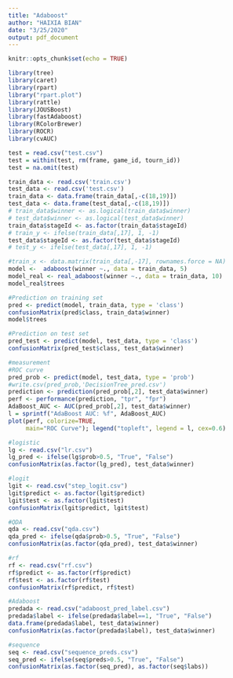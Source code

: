---
title: "Adaboost"
author: "HAIXIA BIAN"
date: "3/25/2020"
output: pdf_document
---

```{r setup, include=FALSE}
knitr::opts_chunk$set(echo = TRUE)
```

```{r}
library(tree)
library(caret)
library(rpart)
library("rpart.plot")
library(rattle)
library(JOUSBoost)
library(fastAdaboost)
library(RColorBrewer)
library(ROCR)
library(cvAUC)
```

```{r}
test = read.csv("test.csv")
test = within(test, rm(frame, game_id, tourn_id))
test = na.omit(test)

train_data <- read.csv('train.csv')
test_data <- read.csv('test.csv')
train_data <- data.frame(train_data[,-c(18,19)])
test_data <- data.frame(test_data[,-c(18,19)])
# train_data$winner <- as.logical(train_data$winner)
# test_data$winner <- as.logical(test_data$winner)
train_data$stageId <- as.factor(train_data$stageId)
# train_y <- ifelse(train_data[,17], 1, -1)
test_data$stageId <- as.factor(test_data$stageId)
# test_y <- ifelse(test_data[,17], 1, -1)
```

```{r}
#train_x <- data.matrix(train_data[,-17], rownames.force = NA)
model <-  adaboost(winner ~., data = train_data, 5)
model_real <- real_adaboost(winner ~., data = train_data, 10)
model_real$trees

#Prediction on training set
pred <- predict(model, train_data, type = 'class')
confusionMatrix(pred$class, train_data$winner)
model$trees

#Prediction on test set
pred_test <- predict(model, test_data, type = 'class')
confusionMatrix(pred_test$class, test_data$winner)
```

```{r}
#measurement
#ROC curve
pred_prob <- predict(model, test_data, type = 'prob')
#write.csv(pred_prob,'DecisionTree_pred.csv')
prediction <- prediction(pred_prob[,2], test_data$winner)
perf <- performance(prediction, "tpr", "fpr")
AdaBoost_AUC <- AUC(pred_prob[,2], test_data$winner)
l = sprintf("AdaBoost AUC: %f", AdaBoost_AUC)
plot(perf, colorize=TRUE,
     main="ROC Curve"); legend("topleft", legend = l, cex=0.6)

```

```{r}
#logistic
lg <- read.csv("lr.csv")
lg_pred <- ifelse(lg$prob>0.5, "True", "False")
confusionMatrix(as.factor(lg_pred), test_data$winner)

#logit
lgit <- read.csv("step_logit.csv")
lgit$predict <- as.factor(lgit$predict)
lgit$test <- as.factor(lgit$test)
confusionMatrix(lgit$predict, lgit$test)

#QDA
qda <- read.csv("qda.csv")
qda_pred <- ifelse(qda$prob>0.5, "True", "False")
confusionMatrix(as.factor(qda_pred), test_data$winner)

#rf
rf <- read.csv("rf.csv")
rf$predict <- as.factor(rf$predict)
rf$test <- as.factor(rf$test)
confusionMatrix(rf$predict, rf$test)

#Adaboost
predada <- read.csv("adaboost_pred_label.csv")
predada$label <- ifelse(predada$label==1, "True", "False")
data.frame(predada$label, test_data$winner)
confusionMatrix(as.factor(predada$label), test_data$winner)

#sequence
seq <- read.csv("sequence_preds.csv")
seq_pred <- ifelse(seq$preds>0.5, "True", "False")
confusionMatrix(as.factor(seq_pred), as.factor(seq$labs))

```



